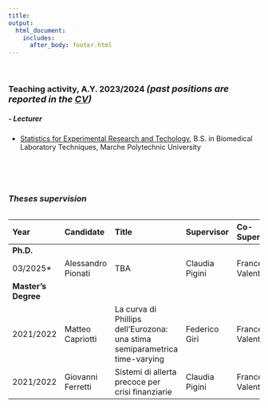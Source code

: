 ```yaml
---
title: 
output: 
  html_document:
    includes:
      after_body: footer.html
---
```




<p>&nbsp;</p>

### **Teaching activity, A.Y. 2023/2024** <font size=4>  ***(past positions are reported in the [CV](CV.html))*** </font> 
##### ***- Lecturer***
* [Statistics for Experimental Research and Techology](https://guide.univpm.it/af.php?lang=lang-eng&af=127337){target="_blank"}, B.S. in Biomedical Laboratory Techniques, Marche Polytechnic University

<p>&nbsp;</p>
[//]: < [Materiale](material.html) >

[//]: <
##### ***-  Teaching assistant***
* "Econometric methods"
(coordinator: [Prof. Claudia Pigini](https://www.univpm.it/Entra/Economia_7/docname/idsel/725/docname/CLAUDIA%20PIGINI){target="_blank"}), Ph.D. in Economics, Marche Polytechnic University
* “Microeconometrics”
(coordinator: [Prof. Matteo Picchio](https://sites.google.com/site/matteopicchio/){target="_blank"}), Ph.D. in Economics, Marche Polytechnic University
* “Time Series Econometrics”
(coordinator: [Prof. Giulio Palomba](http://utenti.dises.univpm.it/palomba/){target="_blank"}), Ph.D. in Economics, Marche Polytechnic University
>
<p>&nbsp;</p>



### ***Theses supervision***




<table>



Year                Candidate            Title                                                                           Supervisor          Co-Supervisor
------------        ------------------   ----------------------------------------------------------------------------    -----------------   -------------------
**Ph.D.**
03/2025*            Alessandro Pionati   TBA                                                                             Claudia Pigini      Francesco Valentini
**Master's Degree** 
2021/2022           Matteo Capriotti     La curva di Phillips dell'Eurozona: una stima semiparametrica time-varying      Federico Giri       Francesco Valentini
2021/2022           Giovanni Ferretti    Sistemi di allerta precoce per crisi finanziarie                                Claudia Pigini      Francesco Valentini

</table>




